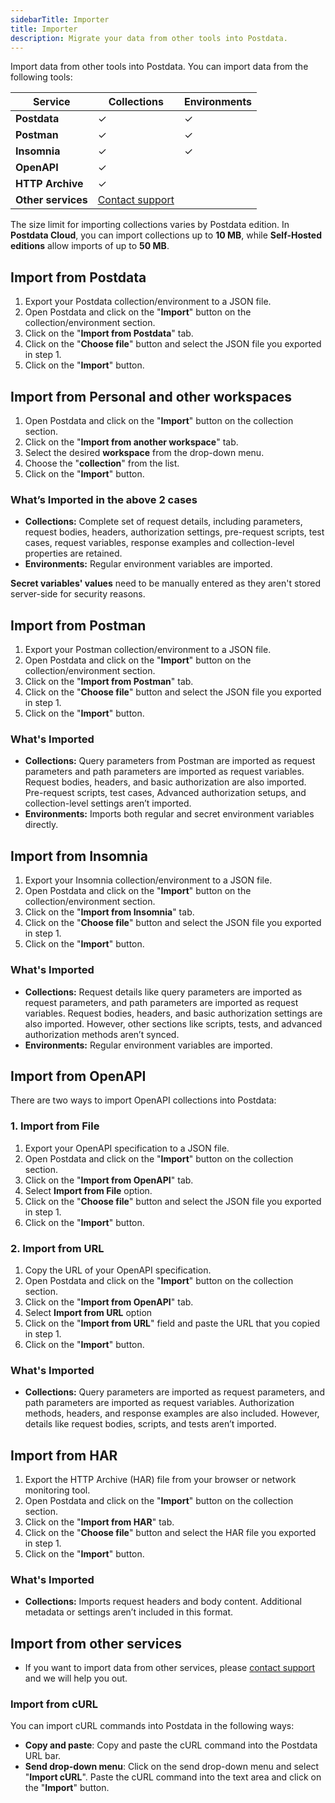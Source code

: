 ```yaml
---
sidebarTitle: Importer
title: Importer
description: Migrate your data from other tools into Postdata.
---
```


Import data from other tools into Postdata. You can import data from the following tools:

| Service            | Collections                                         | Environments |
| ------------------ | --------------------------------------------------- | ------------ |
| **Postdata**     | ✓                                                   | ✓            |
| **Postman**        | ✓                                                   | ✓            |
| **Insomnia**       | ✓                                                   | ✓            |
| **OpenAPI**        | ✓                                                   |              |
| **HTTP Archive**   | ✓                                                   |              |
| **Other services** | [Contact support](/support/getting-started/contact) |              |

<Note> The size limit for importing collections varies by Postdata edition. In **Postdata Cloud**, you can import collections up to **10 MB**, while **Self-Hosted editions** allow imports of up to **50 MB**. </Note>

## Import from Postdata

1. Export your Postdata collection/environment to a JSON file.
2. Open Postdata and click on the "**Import**" button on the collection/environment section.
3. Click on the "**Import from Postdata**" tab.
4. Click on the "**Choose file**" button and select the JSON file you exported in step 1.
5. Click on the "**Import**" button.

## Import from Personal and other workspaces

1. Open Postdata and click on the "**Import**" button on the collection section.
2. Click on the "**Import from another workspace**" tab.
3. Select the desired **workspace** from the drop-down menu.
4. Choose the "**collection**" from the list.
5. Click on the "**Import**" button.

### <Icon icon="download" iconType="solid" />  What’s Imported in the above 2 cases
- **Collections:** Complete set of request details, including parameters, request bodies, headers, authorization settings, pre-request scripts, test cases, request variables, response examples and collection-level properties are retained.
- **Environments:** Regular environment variables are imported.

<Info> **Secret variables' values** need to be manually entered as they aren't stored server-side for security reasons. </Info>

## Import from Postman

1. Export your Postman collection/environment to a JSON file.
2. Open Postdata and click on the "**Import**" button on the collection/environment section.
3. Click on the "**Import from Postman**" tab.
4. Click on the "**Choose file**" button and select the JSON file you exported in step 1.
5. Click on the "**Import**" button.

### <Icon icon="download" iconType="solid" />  What's Imported
- **Collections:** Query parameters from Postman are imported as request parameters and path parameters are imported as request variables. Request bodies, headers, and basic authorization are also imported. Pre-request scripts, test cases, Advanced authorization setups, and collection-level settings aren’t imported.
- **Environments:** Imports both regular and secret environment variables directly.

## Import from Insomnia

1. Export your Insomnia collection/environment to a JSON file.
2. Open Postdata and click on the "**Import**" button on the collection/environment section.
3. Click on the "**Import from Insomnia**" tab.
4. Click on the "**Choose file**" button and select the JSON file you exported in step 1.
5. Click on the "**Import**" button.

### <Icon icon="download" iconType="solid" />  What's Imported
- **Collections:** Request details like query parameters are imported as request parameters, and path parameters are imported as request variables. Request bodies, headers, and basic authorization settings are also imported. However, other sections like scripts, tests, and advanced authorization methods aren’t synced.
- **Environments:** Regular environment variables are imported.

## Import from OpenAPI

There are two ways to import OpenAPI collections into Postdata:

### 1. Import from File
1. Export your OpenAPI specification to a JSON file.
2. Open Postdata and click on the "**Import**" button on the collection section.
3. Click on the "**Import from OpenAPI**" tab.
4. Select **Import from File** option.
5. Click on the "**Choose file**" button and select the JSON file you exported in step 1.
6. Click on the "**Import**" button.

### 2. Import from URL
1. Copy the URL of your OpenAPI specification.
2. Open Postdata and click on the "**Import**" button on the collection section.
3. Click on the "**Import from OpenAPI**" tab.
4. Select **Import from URL** option
5. Click on the "**Import from URL**" field and paste the URL that you copied in step 1.
6. Click on the "**Import**" button.

### <Icon icon="download" iconType="solid" />  What's Imported
- **Collections:** Query parameters are imported as request parameters, and path parameters are imported as request variables. Authorization methods, headers, and response examples are also included. However, details like request bodies, scripts, and tests aren’t imported.

## Import from HAR

1. Export the HTTP Archive (HAR) file from your browser or network monitoring tool.
2. Open Postdata and click on the "**Import**" button on the collection section.
3. Click on the "**Import from HAR**" tab.
4. Click on the "**Choose file**" button and select the HAR file you exported in step 1.
5. Click on the "**Import**" button.

### <Icon icon="download" iconType="solid" />  What's Imported
- **Collections:** Imports request headers and body content. Additional metadata or settings aren’t included in this format.

## Import from other services

- If you want to import data from other services, please [contact support](/support/getting-started/contact) and we will help you out.

### Import from cURL

You can import cURL commands into Postdata in the following ways:

- **Copy and paste**: Copy and paste the cURL command into the Postdata URL bar.
- **Send drop-down menu**: Click on the send drop-down menu and select "**Import cURL**". Paste the cURL command into the text area and click on the "**Import**" button.